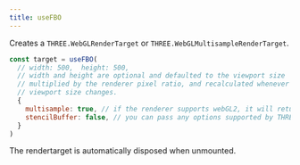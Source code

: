 ```yaml
---
title: useFBO
---
```


Creates a `THREE.WebGLRenderTarget` or `THREE.WebGLMultisampleRenderTarget`.

```jsx
const target = useFBO(
  // width: 500,  height: 500,
  // width and height are optional and defaulted to the viewport size
  // multiplied by the renderer pixel ratio, and recalculated whenever the
  // viewport size changes.
  {
    multisample: true, // if the renderer supports webGL2, it will return a WebGLMultisampleRenderTarget
    stencilBuffer: false, // you can pass any options supported by THREE.WebGLRenderTarget
  }
)
```

The rendertarget is automatically disposed when unmounted.

<StoryBookLink link="misc-usefbo--use-fbo-st" />

<StoryBookEmbed id="misc-usefbo--use-fbo-st" />
